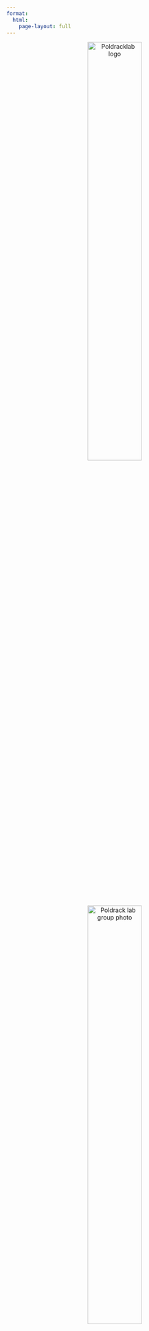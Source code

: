 ```yaml
---
format:
  html:
    page-layout: full
---
```


<center>
  <a>
    <img src="images/stanford-line2-8.png" alt="Poldracklab logo" width="50%" class="only-light" />
    <img src="images/stanford-line2-8-dark.png" alt="Poldracklab logo" width="50%" class="only-dark" style="display: none" />
  </a>
</center>

<br>
<br>

<center><a><img src="images/lab_polaroid_2023.png" alt="Poldrack lab group photo" width="50%"/></a></center>

<br>
<br>

Our lab is focused on understanding how the brain gives rise to adaptive human behaviors.  We use a combination of functional neuroimaging, cognitive psychology, and computational modeling to address this question.  We also develop tools and infrastructure to make neuroscience more transparent and reproducible.

In the Poldrack Lab, we want all of our lab members to feel valued,
appreciated, safe, and free to be who they are. We embrace diversity and
are committed to preventing discrimination against people based on
gender identity or expression, sexual orientation, race, ethnicity,
religion, age, neurodiversity, disability status, citizenship, or any
other feature that makes them unique.

We have an online [Lab Guide](labguide/index.html) that outlines our lab's values, principles, and practices.

Learn more about our lab's work:

- [Projects](projects.html)
- [Publications](publications.html)
- [Presentations](talks.html)
- [Software](software.html)

Interested in participating in a research subject?  See our listing of [current studies](research_subjects.html).

Interested in joining the lab?  See our listing of [open positions](positions.html).

<br>

<a rel="license" href="http://creativecommons.org/licenses/by/4.0/"><img alt="Creative Commons License" style="border-width:0" src="https://i.creativecommons.org/l/by/4.0/88x31.png" /></a><br />This work is licensed under a <a rel="license" href="http://creativecommons.org/licenses/by/4.0/">Creative Commons Attribution 4.0 International License</a>.